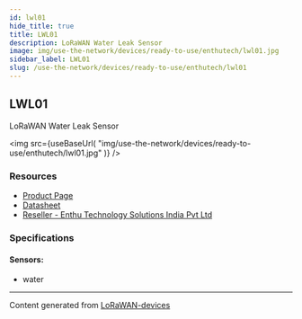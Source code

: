 ```yaml
---
id: lwl01
hide_title: true
title: LWL01
description: LoRaWAN Water Leak Sensor
image: img/use-the-network/devices/ready-to-use/enthutech/lwl01.jpg
sidebar_label: LWL01
slug: /use-the-network/devices/ready-to-use/enthutech/lwl01
---
```



## LWL01

LoRaWAN Water Leak Sensor

<img
src={useBaseUrl(
"img/use-the-network/devices/ready-to-use/enthutech/lwl01.jpg"
)}
/>

### Resources

- [Product Page](http://www.dragino.com/products/lora-lorawan-end-node/item/158-lwl01.html)
- [Datasheet](http://www.dragino.com/products/lora-lorawan-end-node/item/158-lwl01.html)
- [Reseller - Enthu Technology Solutions India Pvt Ltd](https://www.enthutech.in/zh_HK/shop/category/lora-devices-2)

### Specifications

#### Sensors:
- water



---
Content generated from [LoRaWAN-devices](https://github.com/TheThingsNetwork/lorawan-devices)